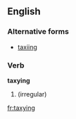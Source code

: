 ==English==

===Alternative forms===
* [[taxiing]]

===Verb===

'''taxying'''

# {{present participle of|[[taxi]]}} (irregular)

[[fr:taxying]]